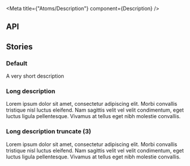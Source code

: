 
<Meta title={"Atoms/Description"} component={Description} />

## API

<ArgsTable component={Description} />

## Stories

### Default

<Canvas>
  <Story name="Default">
    <Description>A very short description</Description>
  </Story>
</Canvas>

### Long description

<Canvas>
  <Story name="Long description">
    <Description>
      Lorem ipsum dolor sit amet, consectetur adipiscing elit. Morbi convallis
      tristique nisl luctus eleifend. Nam sagittis velit vel velit condimentum,
      eget luctus ligula pellentesque. Vivamus at tellus eget nibh molestie
      convallis.
    </Description>
  </Story>
</Canvas>

### Long description truncate (3)

<Canvas>
  <Story name="Long description truncate (3)">
    <Description truncate={3}>
      Lorem ipsum dolor sit amet, consectetur adipiscing elit. Morbi convallis
      tristique nisl luctus eleifend. Nam sagittis velit vel velit condimentum,
      eget luctus ligula pellentesque. Vivamus at tellus eget nibh molestie
      convallis.
    </Description>
  </Story>
</Canvas>
